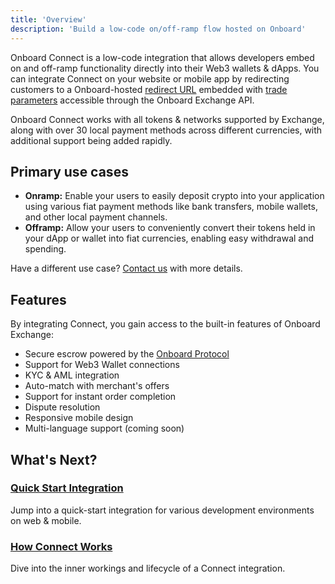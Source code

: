```yaml
---
title: 'Overview'
description: 'Build a low-code on/off-ramp flow hosted on Onboard'
---
```


Onboard Connect is a low-code integration that allows developers embed on and off-ramp functionality directly into their Web3 wallets & dApps. You can integrate Connect on your website or mobile app by redirecting customers to a Onboard-hosted [redirect URL](/onboard-exchange/connect/quick-start-guide) embedded with [trade parameters](/onboard-exchange/connect/quick-start-guide#trade-parameters) accessible through the Onboard Exchange API.

Onboard Connect works with all tokens & networks supported by Exchange, along with over 30 local payment methods across different currencies, with additional support being added rapidly.

## Primary use cases

- **Onramp:** Enable your users to easily deposit crypto into your application using various fiat payment methods like bank transfers, mobile wallets, and other local payment channels.
- **Offramp:** Allow your users to conveniently convert their tokens held in your dApp or wallet into fiat currencies, enabling easy withdrawal and spending.

Have a different use case? [Contact us](mailto:nestechops@nestcoin.com) with more details.

## Features

By integrating Connect, you gain access to the built-in features of Onboard Exchange:

- Secure escrow powered by the [Onboard Protocol](/protocol-concepts/scea-overview)
- Support for Web3 Wallet connections
- KYC & AML integration
- Auto-match with merchant's offers
- Support for instant order completion
- Dispute resolution
- Responsive mobile design
- Multi-language support (coming soon)

## What's Next?

### [Quick Start Integration]((/onboard-exchange/connect/quick-start-guide))

Jump into a quick-start integration for various development environments on web & mobile.

### [How Connect Works](/onboard-exchange/connect/how-it-works.mdx)

Dive into the inner workings and lifecycle of a Connect integration.